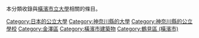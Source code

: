 本分類收錄與[[橫濱市立大學|橫濱市立大學]]相關的條目。

[[Category:日本的公立大學|Category:日本的公立大學]]
[[Category:神奈川縣的大學|Category:神奈川縣的大學]]
[[Category:神奈川縣的公立學校|Category:神奈川縣的公立學校]]
[[Category:金澤區|Category:金澤區]]
[[Category:橫濱市建築物|Category:橫濱市建築物]]
[[Category:鶴見區_(橫濱市)|Category:鶴見區 (橫濱市)]]